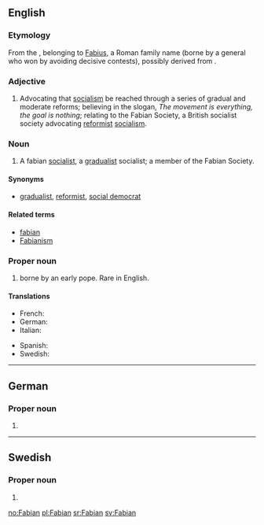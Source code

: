 {{also|fabian|Fabián}}
==English==

===Etymology===
From the {{etyl|la}} {{term|Fabianus|lang=la}}, belonging to [[Fabius]], a Roman family name (borne by a general who won by avoiding decisive contests), possibly derived from {{term|faba||bean|lang=la}}.

===Adjective===
{{en-adj}}

# Advocating that [[socialism]] be reached through a series of gradual and moderate reforms; believing in the slogan, ''The movement is everything, the goal is nothing''; relating to the Fabian Society, a British socialist society advocating [[reformist]] [[socialism]].

===Noun===
{{en-noun}}

# A fabian [[socialist]], a [[gradualist]] socialist; a member of the Fabian Society.

====Synonyms====
* {{sense|gradualist socialist}} [[gradualist]], [[reformist]], [[social democrat]]

====Related terms====
* [[fabian]]
* [[Fabianism]]

===Proper noun===
{{en-proper noun}}

# {{given name|male}} borne by an early pope. Rare in English.

====Translations====
{{trans-top|male given name}}
* French: {{t|fr|Fabien}}
* German: {{t|de|Fabian}}
* Italian: {{t|it|Fabiano}}
{{trans-mid}}
* Spanish: {{t|es|Fabián}}
* Swedish: {{t+|sv|Fabian}}
{{trans-bottom}}

----

==German==

===Proper noun===
{{infl|de|proper noun}}

# {{given name|male|lang=de}}

----

==Swedish==

===Proper noun===
{{infl|sv|proper noun}}

# {{given name|male|lang=sv}}

[[no:Fabian]]
[[pl:Fabian]]
[[sr:Fabian]]
[[sv:Fabian]]